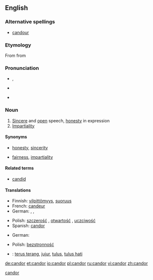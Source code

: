 {{see|candour}}<!--If you edit this entry, please also edit [[candour]] to ensure these two entries remain synchronized.-->[[Category:Synchronized entries|candor]]
{{was wotd|2008|March|12}}
==English==

===Alternative spellings===
* {{qualifier|mostly UK}} [[candour]]

===Etymology===
From {{etyl|la}} {{term|candor||brightness, whiteness|lang=la}} from {{term|candeo|candeō|I shine|lang=la}}

===Pronunciation===
* {{a|RP}} {{IPA|/ˈkæn.də/}}, {{SAMPA|/"k{n.d@/}}
* {{a|US}} {{IPA|/ˈkæn.dɚ/}}
* {{audio|en-us-candor.ogg|Audio (US)}}

===Noun===
{{en-noun|-}}

# [[Sincere]] and [[open]] speech, [[honesty]] in expression
# [[impartiality|Impartiality]]

====Synonyms====
* {{sense|sincere and open speech}} [[honesty]], [[sincerity]]
* {{sense|impartiality}} [[fairness]], [[impartiality]]

====Related terms====
* [[candid]]

====Translations====
{{trans-top|sincere and open speech, honesty in expression}}
* Finnish: [[vilpittömyys]], [[suoruus]]
* French: [[candeur]] {{f}}
* German: {{t+|de|Aufrichtigkeit|f}}, {{t+|de|Freimut|m}}, {{t+|de|Redlichkeit|f}}
{{trans-mid}}
* Polish: [[szczerość]] {{f}}, [[otwartość]] {{f}}, [[uczciwość]] {{f}}
* Spanish: [[#Spanish|candor]]
{{trans-bottom}}

{{trans-top|impartiality}}
* German: {{t+|de|Offenheit|f}}
{{trans-mid}}
* Polish: [[bezstronność]] {{f}}
{{trans-bottom}}

{{checktrans-top}}
{{trans-mid}}
*{{ttbc|Indonesian}}: [[terus terang]], [[jujur]], [[tulus]], [[tulus hati]]
{{trans-bottom}}

[[de:candor]]
[[et:candor]]
[[io:candor]]
[[pl:candor]]
[[ru:candor]]
[[vi:candor]]
[[zh:candor]]